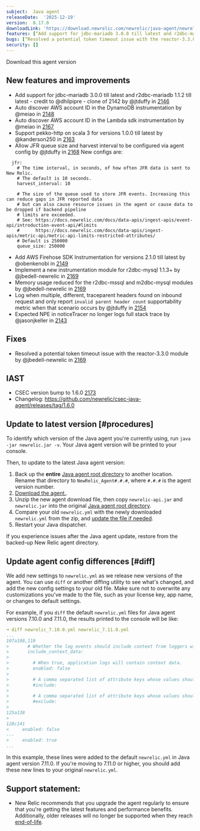 ```yaml
---
subject:  Java agent
releaseDate:  '2025-12-19'
version:  8.17.0
downloadLink: 'https://download.newrelic.com/newrelic/java-agent/newrelic-agent/8.17.0/'
features: [“Add support for jdbc-mariadb 3.0.0 till latest and r2dbc-mariadb 1.1.2 till latest ”, “Auto discover AWS account ID in the DynamoDB and Lambda SDKs”, “Support pekko-http on scala 3 for versions 1.0.0 till latest”, “Allow JFR queue size and harvest interval to be configured via agent config”, “Add AWS Firehose SDK Instrumentation”, “”, “Implement a new instrumentation module for r2dbc-mysql 1.1.3+”, “Memory usage reduced for the r2dbc-mssql and m2dbc-mysql modules”]
bugs: [“Resolved a potential token timeout issue with the reactor-3.3.0 module”]
security: []
---
```

<ButtonGroup>
  <ButtonLink
    role="button"
    to="https://download.newrelic.com/newrelic/java-agent/newrelic-agent/8.17.0/"
    variant="primary"
  >
    Download this agent version
  </ButtonLink>
</ButtonGroup>

## New features and improvements

- Add support for jdbc-mariadb 3.0.0 till latest and r2dbc-mariadb 1.1.2 till latest - credit to @dhilpipre - clone of 2142 by @jtduffy in [2146](https://github.com/newrelic/newrelic-java-agent/pull/2146)
- Auto discover AWS account ID in the DynamoDB instrumentation by @meiao in [2148](https://github.com/newrelic/newrelic-java-agent/pull/2148)
- Auto discover AWS account ID in the Lambda sdk instrumentation by @meiao in [2167](https://github.com/newrelic/newrelic-java-agent/pull/2167)
- Support pekko-http on scala 3 for versions 1.0.0 till latest by @kanderson250 in [2163](https://github.com/newrelic/newrelic-java-agent/pull/2163)
- Allow JFR queue size and harvest interval to be configured via agent config by @jtduffy in [2168](https://github.com/newrelic/newrelic-java-agent/pull/2168)
  New configs are:
```
  jfr:
    # The time interval, in seconds, of how often JFR data is sent to New Relic.
    # The default is 10 seconds.
    harvest_interval: 10

    # The size of the queue used to store JFR events. Increasing this can reduce gaps in JFR reported data
    # but can also cause resource issues in the agent or cause data to be dropped if backend pipeline
    # limits are exceeded.
    # See: https://docs.newrelic.com/docs/data-apis/ingest-apis/event-api/introduction-event-api/#limits
    #      https://docs.newrelic.com/docs/data-apis/ingest-apis/metric-api/metric-api-limits-restricted-attributes/
    # Default is 250000
    queue_size: 250000
```
- Add AWS Firehose SDK Instrumentation for versions 2.1.0 till latest by @obenkenobi in [2149](https://github.com/newrelic/newrelic-java-agent/pull/2149)
- Implement a new instrumentation module for r2dbc-mysql 1.1.3+ by @jbedell-newrelic in [2169](https://github.com/newrelic/newrelic-java-agent/pull/2169)
- Memory usage reduced for the r2dbc-mssql and m2dbc-mysql modules by @jbedell-newrelic in [2169](https://github.com/newrelic/newrelic-java-agent/pull/2169)
- Log when multiple, different, traceparent headers found on inbound request and only report `invalid parent header count` supportability metric when that scenario occurs by @jtduffy in [2154](https://github.com/newrelic/newrelic-java-agent/pull/2154)
- Expected NPE in noticeTracer no longer logs full stack trace by @jasonjkeller in [2143](https://github.com/newrelic/newrelic-java-agent/pull/2143)

## Fixes

- Resolved a potential token timeout issue with the reactor-3.3.0 module by @jbedell-newrelic in [2169](https://github.com/newrelic/newrelic-java-agent/pull/2169)

## IAST

- CSEC version bump to 1.6.0 [2173](https://github.com/newrelic/newrelic-java-agent/pull/2173)
- Changelog: https://github.com/newrelic/csec-java-agent/releases/tag/1.6.0



## Update to latest version [#procedures]

To identify which version of the Java agent you're currently using, run `java -jar newrelic.jar -v`. Your Java agent version will be printed to your console.

Then, to update to the latest Java agent version:

1. Back up the **entire** [Java agent root directory](/docs/agents/manage-apm-agents/troubleshooting/find-agent-root-directory#java-agent) to another location. Rename that directory to `NewRelic_Agent#.#.#`, where `#.#.#` is the agent version number.
2. [Download the agent.](/docs/release-notes/agent-release-notes/java-release-notes).
3. Unzip the new agent download file, then copy `newrelic-api.jar` and `newrelic.jar` into the original [Java agent root directory](/docs/agents/manage-apm-agents/troubleshooting/find-agent-root-directory#java-agent).
4. Compare your old `newrelic.yml` with the newly downloaded `newrelic.yml` from the zip, and [update the file if needed](#diff).
5. Restart your Java dispatcher.

If you experience issues after the Java agent update, restore from the backed-up New Relic agent directory.

## Update agent config differences [#diff]

We add new settings to `newrelic.yml` as we release new versions of the agent. You can use `diff` or another diffing utility to see what's changed, and add the new config settings to your old file. Make sure not to overwrite any customizations you've made to the file, such as your license key, app name, or changes to default settings.

For example, if you `diff` the default `newrelic.yml` files for Java agent versions 7.10.0 and 7.11.0, the results printed to the console will be like:

```yaml
➜ diff newrelic_7.10.0.yml newrelic_7.11.0.yml
...
107a108,119
>       # Whether the log events should include context from loggers with support for that.
>       include_context_data:
>
>         # When true, application logs will contain context data.
>         enabled: false
>
>         # A comma separated list of attribute keys whose values should be sent to New Relic.
>         #include:
>
>         # A comma separated list of attribute keys whose values should not be sent to New Relic.
>         #exclude:
>
125a138
>
128c141
<     enabled: false
---
>     enabled: true
...
```

In this example, these lines were added to the default `newrelic.yml` in Java agent version 7.11.0. If you're moving to 7.11.0 or higher, you should add these new lines to your original `newrelic.yml`.

## Support statement:

* New Relic recommends that you upgrade the agent regularly to ensure that you're getting the latest features and performance benefits. Additionally, older releases will no longer be supported when they reach [end-of-life](https://docs.newrelic.com/docs/using-new-relic/cross-product-functions/install-configure/notification-changes-new-relic-saas-features-distributed-software/).
